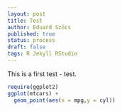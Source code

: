 ```yaml
---
layout: post
title: Test
author: Eduard Szöcs
published: true
status: process
draft: false
tags: R Jekyll RStudio
---
```


This is a first test - test. 
```r
require(ggplot2)
ggplot(mtcars) +
  geom_point(aes(x = mpg,y = cyl))
```

